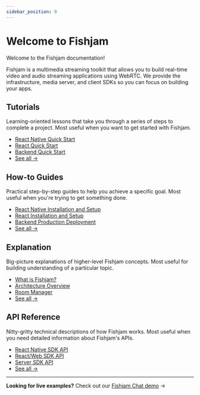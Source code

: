 ```yaml
---
sidebar_position: 0
---
```



# Welcome to Fishjam

<p style={{ fontSize: "1.1rem" }}>
Welcome to the Fishjam documentation!

Fishjam is a multimedia streaming toolkit that allows you to build real-time
video and audio streaming applications using WebRTC. We provide the
infrastructure, media server, and client SDKs so you can focus on building
your apps.

</p>

<QuickNavigation items={items} />

## Tutorials

<div
  style={{
    display: "flex",
    justifyContent: "space-between",
    marginBottom: "2rem",
  }}
>
  <div style={{ flex: 1}}>
    <p>
      Learning-oriented lessons that take you through a series of steps to
      complete a project. Most useful when you want to get started with Fishjam.
    </p>

  </div>
    <div style={{ flex: 1, display: "flex", justifyContent: "flex-end" }}>
      <ul style={{ listStyle: "none", textAlign: "right" }}>
      <li><a href="/tutorials/react-native-quick-start">React Native Quick Start</a></li>
      <li><a href="/tutorials/react-quick-start">React Quick Start</a></li>
      <li><a href="/tutorials/backend-quick-start">Backend Quick Start</a></li>
      <li><a href="/tutorials" style={{ fontSize: "1.1rem", fontWeight: "bold" }}>See all →</a></li>
    </ul>

  </div>
</div>

## How-to Guides

<div
  style={{
    display: "flex",
    justifyContent: "space-between",
    marginBottom: "2rem",
  }}
>
  <div style={{ flex: 1}}>
    <p>
      Practical step-by-step guides to help you achieve a specific goal. Most
      useful when you're trying to get something done.
    </p>

  </div>
    <div style={{ flex: 1, display: "flex", justifyContent: "flex-end" }}>
      <ul style={{ listStyle: "none", textAlign: "right" }}>
      <li><a href="/how-to/react-native/installation">React Native Installation and Setup</a></li>
      <li><a href="/how-to/react/installation">React Installation and Setup</a></li>
      <li><a href="/how-to/backend/production-deployment">Backend Production Deployment</a></li>
      <li><a href="/how-to" style={{ fontSize: "1.1rem", fontWeight: "bold" }}>See all →</a></li>
    </ul>

  </div>
</div>

## Explanation

<div
  style={{
    display: "flex",
    justifyContent: "space-between",
    marginBottom: "2rem",
  }}
>
  <div style={{ flex: 1}}>
    <p>
      Big-picture explanations of higher-level Fishjam concepts. Most useful for
      building understanding of a particular topic.
    </p>

  </div>
    <div style={{ flex: 1, display: "flex", justifyContent: "flex-end" }}>
      <ul style={{ listStyle: "none", textAlign: "right" }}>
      <li><a href="/explanation/what-is-fishjam">What is Fishjam?</a></li>
      <li><a href="/explanation/architecture">Architecture Overview</a></li>
      <li><a href="/explanation/room-manager-concept">Room Manager</a></li>
      <li><a href="/explanation" style={{ fontSize: "1.1rem", fontWeight: "bold" }}>See all →</a></li>
    </ul>

  </div>
</div>

## API Reference

<div
  style={{
    display: "flex",
    justifyContent: "space-between",
    marginBottom: "2rem",
  }}
>
  <div style={{ flex: 1}}>
    <p>
      Nitty-gritty technical descriptions of how Fishjam works. Most useful when
      you need detailed information about Fishjam's APIs.
    </p>

  </div>
    <div style={{ flex: 1, display: "flex", justifyContent: "flex-end" }}>
      <ul style={{ listStyle: "none", textAlign: "right" }}>
      <li><a href="/api/mobile">React Native SDK API</a></li>
      <li><a href="/api/web">React/Web SDK API</a></li>
      <li><a href="/api/server">Server SDK API</a></li>
      <li><a href="/api" style={{ fontSize: "1.1rem", fontWeight: "bold" }}>See all →</a></li>
    </ul>

  </div>
</div>

---

**Looking for live examples?** Check out our [Fishjam Chat demo](https://room.fishjam.io/) →
